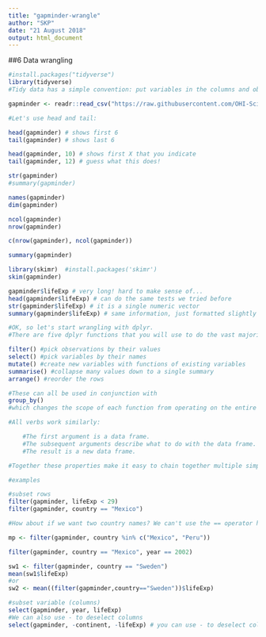 ```yaml
---
title: "gapminder-wrangle"
author: "SKP"
date: "21 August 2018"
output: html_document
---
```



##6 Data wrangling

```r
#install.packages("tidyverse")
library(tidyverse)
#Tidy data has a simple convention: put variables in the columns and observations in the rows

gapminder <- readr::read_csv("https://raw.githubusercontent.com/OHI-Science/data-science-training/master/data/gapminder.csv")

#Let's use head and tail:

head(gapminder) # shows first 6
tail(gapminder) # shows last 6

head(gapminder, 10) # shows first X that you indicate
tail(gapminder, 12) # guess what this does!

str(gapminder)
#summary(gapminder)

names(gapminder)
dim(gapminder)

ncol(gapminder)
nrow(gapminder)

c(nrow(gapminder), ncol(gapminder))

summary(gapminder)

library(skimr)  #install.packages('skimr')
skim(gapminder)

gapminder$lifeExp # very long! hard to make sense of...
head(gapminder$lifeExp) # can do the same tests we tried before
str(gapminder$lifeExp) # it is a single numeric vector
summary(gapminder$lifeExp) # same information, just formatted slightly differently

#OK, so let's start wrangling with dplyr.
#There are five dplyr functions that you will use to do the vast majority of data manipulations:

filter() #pick observations by their values
select() #pick variables by their names
mutate() #create new variables with functions of existing variables
summarise() #collapse many values down to a single summary
arrange() #reorder the rows

#These can all be used in conjunction with 
group_by() 
#which changes the scope of each function from operating on the entire dataset to operating on it group-by-group. These six functions provide the verbs for a language of data manipulation.

#All verbs work similarly:

    #The first argument is a data frame.
    #The subsequent arguments describe what to do with the data frame. You can refer to columns in the data frame directly without using $.
    #The result is a new data frame.

#Together these properties make it easy to chain together multiple simple steps to achieve a complex result.

#examples

#subset rows
filter(gapminder, lifeExp < 29)
filter(gapminder, country == "Mexico")

#How about if we want two country names? We can't use the == operator here, because it can only operate on one thing at a time. We will use the %in% operator:

mp <- filter(gapminder, country %in% c("Mexico", "Peru"))

filter(gapminder, country == "Mexico", year == 2002)

sw1 <- filter(gapminder, country == "Sweden")  
mean(sw1$lifeExp)  
#or
sw2 <- mean((filter(gapminder,country=="Sweden"))$lifeExp)

#subset variable (columns)
select(gapminder, year, lifeExp) 
#We can also use - to deselect columns
select(gapminder, -continent, -lifeExp) # you can use - to deselect columns

```